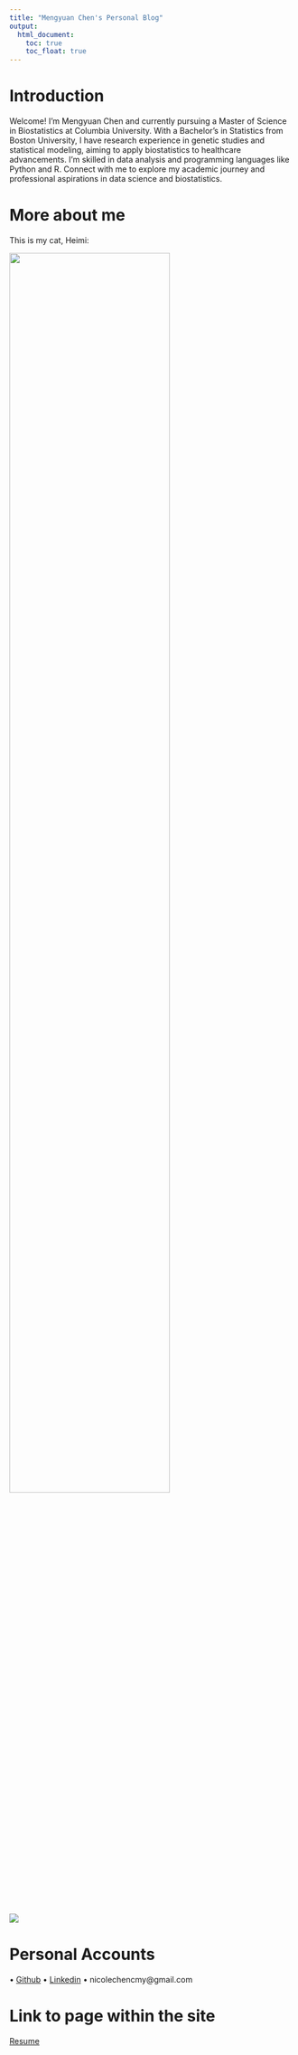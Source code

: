 ```yaml
---
title: "Mengyuan Chen's Personal Blog"
output: 
  html_document:
    toc: true
    toc_float: true
---
```


# Introduction 
Welcome!
I'm Mengyuan Chen and currently pursuing a Master of Science in Biostatistics at Columbia University. With a Bachelor’s in Statistics from Boston University, I have research experience in genetic studies and statistical modeling, aiming to apply biostatistics to healthcare advancements. I’m skilled in data analysis and programming languages like Python and R. Connect with me to explore my academic journey and professional aspirations in data science and biostatistics.

# More about me
This is my cat, Heimi:

<img src="images/IMG_0176.jpeg" style="width:75%">

![](image/IMG_0176.jpeg)

# Personal Accounts
• [Github](https://github.com/nicolechen414)
• [Linkedin](https://www.linkedin.com/in/mengyuan-chen-577a15240/)
• nicolechencmy@gmail.com

# Link to page within the site
[Resume](resume.html)
